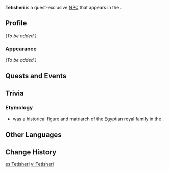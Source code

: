 {{Meta
<!-- Remove this template after adding the missing info -->
|missing_NPC_profile  = yes
<!--
|missing_NPC_idle     = yes
|missing_NPC_dialogue = yes
-->
}}
{{Character Infobox
|type             = Quest NPC
|image            = NPC Tetisheri.png
|realname         = <!-- Optional, if different from in-game name -->
|deceased         = <!-- Past (for deceased prior to events of the game) or free response -->
|region           = Natlan
|location         = Natlan
|affiliation      = People of the Springs
|title            = 

|ancestry         = <!-- Clan/family -->
|father           = 
|mother           = 
|spouse           = 
|sibling          = 
|child            = 
|relative         = 

|voiceEN          = 
|voiceCN          = 
|voiceJP          = 
|voiceKR          = 
}}
'''Tetisheri''' is a quest-exclusive [[NPC]] that appears in the {{Quest|Beyond the Smoke and Mirrors}}.
<!--
==Location==
{{subst:#tag:gallery|
NPC Location {{subst:#titleparts:{{subst:PAGENAME}}}}.png{{subst:!}}{{subst:#titleparts:{{subst:PAGENAME}}}}'s location
NPC Location {{subst:#titleparts:{{subst:PAGENAME}}}} Context.png{{subst:!}}Additional context
}}
-->
==Profile==
<!--Detailed story/lore information goes here.-->
''(To be added.)''

===Appearance===
<!--Keep appearance section short and concise. Limit to 2 paragraphs with 3-4 sentences each.-->
''(To be added.)''

==Quests and Events==
{{Quests and Events}}
<!--
==Idle Quotes==
{{Dialogue Start}}
:{{DIcon|Idle}} {{Tx}}
::{{A|VO {{subst:#titleparts:{{subst:PAGENAME}}}} 01.ogg}} "{{Tx}}"
{{Dialogue End}}

==Dialogue==
{{Dialogue Start}}
:'''{{subst:#titleparts:{{subst:PAGENAME}}}}:''' 
:{{DIcon}}
{{Dialogue End}}

==Event Dialogue==
===Event Name===
{{Dialogue Start}}
:'''{{subst:#titleparts:{{subst:PAGENAME}}}}:'''
{{Dialogue End}}
-->
==Trivia==
===Etymology===
* {{w|Tetisheri}} was a historical figure and matriarch of the Egyptian royal family in the {{w|Seventeenth Dynasty of Egypt}}.

==Other Languages==
{{Other Languages|default_hidden=1
|en      = Tetisheri
|zhs     = 特蒂赫莉
|zhs_rm  = Tèdìhèlì
|zht     = 特蒂赫莉
|zht_rm  = Tèdìhèlì
|ja      = テティシェリ
|ja_rm   = Tetisheri
|ko      = 테티셰리
|es      = Tetisheri
|fr      = Tetisheri
|ru      = Тетишери
|th      = Tetisheri
|vi      = Tetisheri
|de      = Tetisheri
|id      = Tetisheri
|pt      = Tetisheri
|tr      = Tetisheri
|it      = Tetisheri
}}

==Change History==
{{Change History|5.1}}
<!--
==References==
{{Reflist}}
-->

[[es:Tetisheri]]
[[vi:Tetisheri]]